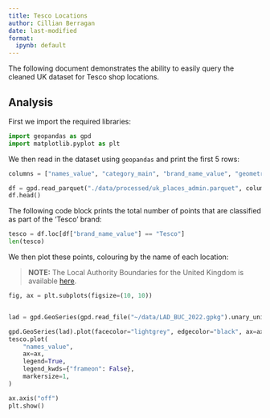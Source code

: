 ```yaml
---
title: Tesco Locations
author: Cillian Berragan
date: last-modified
format: 
  ipynb: default
---
```


The following document demonstrates the ability to easily query the cleaned UK dataset for Tesco shop locations.

## Analysis

First we import the required libraries:

```python
import geopandas as gpd
import matplotlib.pyplot as plt
```

We then read in the dataset using `geopandas` and print the first 5 rows:

```python
columns = ["names_value", "category_main", "brand_name_value", "geometry"]

df = gpd.read_parquet("./data/processed/uk_places_admin.parquet", columns=columns)
df.head()
```

The following code block prints the total number of points that are classified as part of the 'Tesco' brand:

```python
tesco = df.loc[df["brand_name_value"] == "Tesco"]
len(tesco)
```

We then plot these points, colouring by the name of each location:

> **NOTE:** The Local Authority Boundaries for the United Kingdom is available [here](https://geoportal.statistics.gov.uk/datasets/ons::local-authority-districts-may-2023-boundaries-uk-buc/explore).

```python
fig, ax = plt.subplots(figsize=(10, 10))


lad = gpd.GeoSeries(gpd.read_file("~/data/LAD_BUC_2022.gpkg").unary_union, crs=27700)

gpd.GeoSeries(lad).plot(facecolor="lightgrey", edgecolor="black", ax=ax)
tesco.plot(
    "names_value",
    ax=ax,
    legend=True,
    legend_kwds={"frameon": False},
    markersize=1,
)

ax.axis("off")
plt.show()
```
